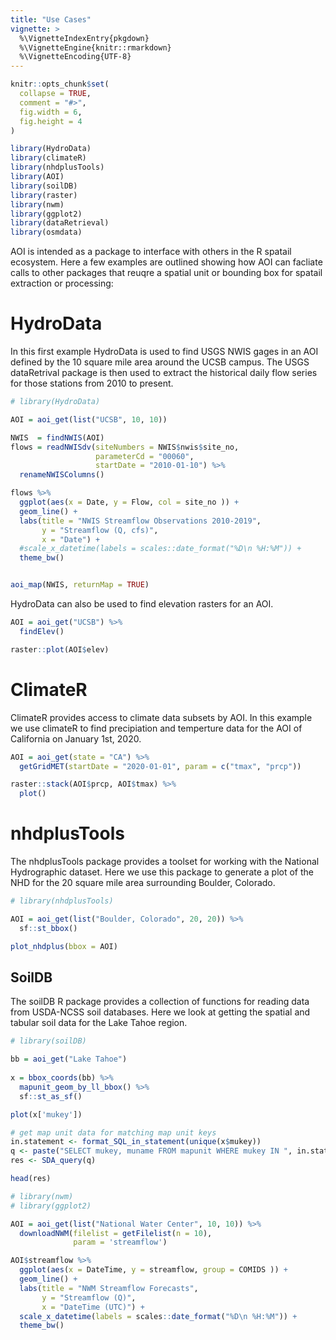 ```yaml
---
title: "Use Cases"
vignette: >
  %\VignetteIndexEntry{pkgdown}
  %\VignetteEngine{knitr::rmarkdown}
  %\VignetteEncoding{UTF-8}
---
```


```r

knitr::opts_chunk$set(
  collapse = TRUE,
  comment = "#>",
  fig.width = 6, 
  fig.height = 4
)

library(HydroData)
library(climateR)
library(nhdplusTools)
library(AOI)
library(soilDB)
library(raster)
library(nwm)
library(ggplot2)
library(dataRetrieval)
library(osmdata)
```

AOI is intended as a package to interface with others in the R spatail ecosystem. Here a few examples are outlined showing how AOI can facliate calls to other packages that reuqre a spatial unit or bounding box for spatail extraction or processing:

# HydroData

In this first example HydroData is used to find USGS NWIS gages in an AOI defined by the 10 square mile area around the UCSB campus. The USGS dataRetrival package is then used to extract the historical daily flow series for those stations from 2010 to present.

```r
# library(HydroData)

AOI = aoi_get(list("UCSB", 10, 10)) 

NWIS  = findNWIS(AOI) 
flows = readNWISdv(siteNumbers = NWIS$nwis$site_no, 
                   parameterCd = "00060",
                   startDate = "2010-01-10") %>% 
  renameNWISColumns()

flows %>% 
  ggplot(aes(x = Date, y = Flow, col = site_no )) + 
  geom_line() + 
  labs(title = "NWIS Streamflow Observations 2010-2019", 
       y = "Streamflow (Q, cfs)",
       x = "Date") +
  #scale_x_datetime(labels = scales::date_format("%D\n %H:%M")) +
  theme_bw()


aoi_map(NWIS, returnMap = TRUE)
```

HydroData can also be used to find elevation rasters for an AOI.

```r

AOI = aoi_get("UCSB") %>% 
  findElev()

raster::plot(AOI$elev)


```

# ClimateR

ClimateR provides access to climate data subsets by AOI. In this example we use climateR to find precipiation and temperture data for the AOI of California on January 1st, 2020.

```r
AOI = aoi_get(state = "CA") %>% 
  getGridMET(startDate = "2020-01-01", param = c("tmax", "prcp"))

raster::stack(AOI$prcp, AOI$tmax) %>% 
  plot()

```

# nhdplusTools

The nhdplusTools package provides a toolset for working with the National Hydrographic dataset. Here we use this package to generate a plot of the NHD for the 20 square mile area surrounding Boulder, Colorado. 

```r
# library(nhdplusTools)

AOI = aoi_get(list("Boulder, Colorado", 20, 20)) %>% 
  sf::st_bbox()

plot_nhdplus(bbox = AOI)

```

## SoilDB

The soilDB R package provides a collection of functions for reading data from USDA-NCSS soil databases. Here we look at getting the spatial and tabular soil data for the Lake Tahoe region.

```r
# library(soilDB)

bb = aoi_get("Lake Tahoe")
  
x = bbox_coords(bb) %>% 
  mapunit_geom_by_ll_bbox() %>% 
  sf::st_as_sf()

plot(x['mukey'])

# get map unit data for matching map unit keys
in.statement <- format_SQL_in_statement(unique(x$mukey))
q <- paste("SELECT mukey, muname FROM mapunit WHERE mukey IN ", in.statement, sep="")
res <- SDA_query(q)

head(res)

```


```r
# library(nwm)
# library(ggplot2)

AOI = aoi_get(list("National Water Center", 10, 10)) %>% 
  downloadNWM(filelist = getFilelist(n = 10), 
              param = 'streamflow')

AOI$streamflow %>% 
  ggplot(aes(x = DateTime, y = streamflow, group = COMIDS )) + 
  geom_line() + 
  labs(title = "NWM Streamflow Forecasts", 
       y = "Streamflow (Q)",
       x = "DateTime (UTC)") +
  scale_x_datetime(labels = scales::date_format("%D\n %H:%M")) +
  theme_bw()

```


